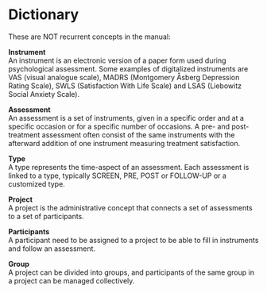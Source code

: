 # Dictionary
These are NOT recurrent concepts in the manual:

**Instrument** <br>
An instrument is an electronic version of a paper form used during psychological assessment. Some examples of digitalized instruments are VAS (visual analogue scale), MADRS (Montgomery Åsberg Depression Rating Scale), SWLS (Satisfaction With Life Scale) and LSAS (Liebowitz Social Anxiety Scale).

**Assessment** <br>
An assessment is a set of instruments, given in a specific order and at a specific occasion or for a specific number of occasions. A pre- and post-treatment assessment often consist of the same instruments with the afterward addition of one instrument measuring treatment satisfaction.

**Type** <br>
A type represents the time-aspect of an assessment. Each assessment is linked to a type, typically SCREEN, PRE, POST or FOLLOW-UP or a customized type.

**Project** <br>
A project is the administrative concept that connects a set of assessments to a set of participants.

**Participants** <br>
A participant need to be assigned to a project to be able to fill in instruments and follow an assessment.

**Group** <br>
A project can be divided into groups, and participants of the same group in a project can be managed collectively.

